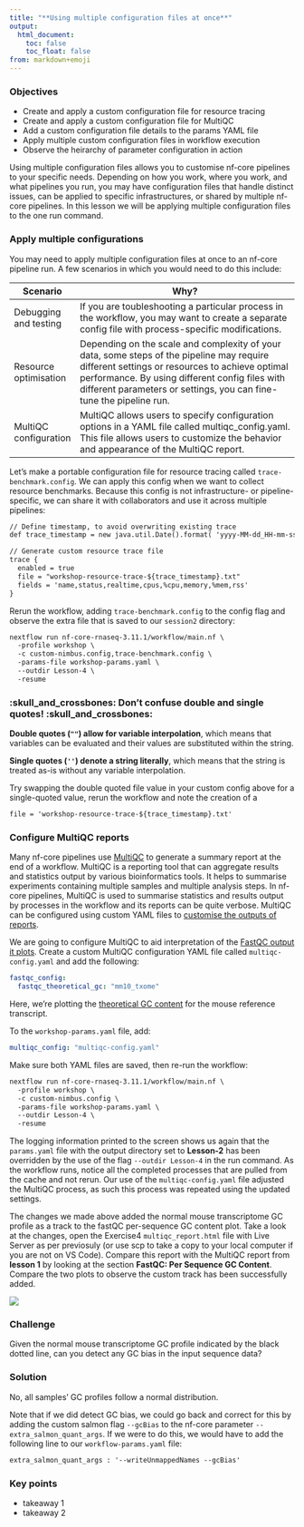 ```yaml
---
title: "**Using multiple configuration files at once**"
output:
  html_document:
    toc: false
    toc_float: false
from: markdown+emoji
---
```


::: callout-tip
### Objectives{.unlisted}

- Create and apply a custom configuration file for resource tracing
- Create and apply a custom configuration file for MultiQC
- Add a custom configuration file details to the params YAML file 
- Apply multiple custom configuration files in workflow execution
- Observe the heirarchy of parameter configuration in action
:::

Using multiple configuration files allows you to customise nf-core pipelines to your specific needs. Depending on how you work, where you work, and what pipelines you run, you may have configuration files that handle distinct issues, can be applied to specific infrastructures, or shared by multiple nf-core pipelines. In this lesson we will be applying multiple configuration files to the one run command. 

### **Apply multiple configurations**

You may need to apply multiple configuration files at once to an nf-core pipeline run. A few scenarios in which you would need to do this include: 

|Scenario |Why?|
|------|---------------------------------|
|Debugging and testing|If you are toubleshooting a particular process in the workflow, you may want to create a separate config file with process-specific modifications. |
|Resource optimisation|Depending on the scale and complexity of your data, some steps of the pipeline may require different settings or resources to achieve optimal performance. By using different config files with different parameters or settings, you can fine-tune the pipeline run.|
|MultiQC configuration|MultiQC allows users to specify configuration options in a YAML file called multiqc_config.yaml. This file allows users to customize the behavior and appearance of the MultiQC report.|

Let's make a portable configuration file for resource tracing called `trace-benchmark.config`. We can apply this config when we want to collect resource benchmarks. Because this config is not infrastructure- or pipeline-specific, we can share it with collaborators and use it across multiple pipelines:

```default
// Define timestamp, to avoid overwriting existing trace 
def trace_timestamp = new java.util.Date().format( 'yyyy-MM-dd_HH-mm-ss')

// Generate custom resource trace file 
trace {
  enabled = true 
  file = "workshop-resource-trace-${trace_timestamp}.txt"
  fields = 'name,status,realtime,cpus,%cpu,memory,%mem,rss'
}
```

Rerun the workflow, adding `trace-benchmark.config` to the config flag and observe the extra file that is saved to our `session2` directory:

```default
nextflow run nf-core-rnaseq-3.11.1/workflow/main.nf \
  -profile workshop \
  -c custom-nimbus.config,trace-benchmark.config \
  -params-file workshop-params.yaml \
  --outdir Lesson-4 \
  -resume
```

::: {.callout-warning}
### :skull_and_crossbones: **Don't confuse double and single quotes!** :skull_and_crossbones:

**Double quotes (`""`) allow for variable interpolation**, which means that variables can be evaluated and their values are substituted within the string. 

**Single quotes (`''`) denote a string literally**, which means that the string is treated as-is without any variable interpolation.

Try swapping the double quoted file value in your custom config above for a single-quoted value, rerun the workflow and note the creation of a 
```default
file = 'workshop-resource-trace-${trace_timestamp}.txt'
```
:::

### **Configure MultiQC reports**

Many nf-core pipelines use [MultiQC](https://multiqc.info/docs/) to generate a summary report at the end of a workflow. MultiQC is a reporting tool that can aggregate results and statistics output by various bioinformatics tools. It helps to summarise experiments containing multiple samples and multiple analysis steps. In nf-core pipelines, MultiQC is used to summarise statistics and results output by processes in the workflow and its reports can be quite verbose. MultiQC can be configured using custom YAML files to [customise the outputs of reports](https://multiqc.info/docs/reports/customisation/). 

We are going to configure MultiQC to aid interpretation of the [FastQC output it plots](https://multiqc.info/modules/fastqc/). Create a custom MultiQC configuration YAML file called `multiqc-config.yaml` and add the following:

```yaml
fastqc_config:
  fastqc_theoretical_gc: "mm10_txome" 
```

Here, we're plotting the [theoretical GC content](https://multiqc.info/modules/fastqc/#theoretical-gc-content) for the mouse reference transcript. 

To the `workshop-params.yaml` file, add:

```yaml
multiqc_config: "multiqc-config.yaml" 
```

Make sure both YAML files are saved, then re-run the workflow:

```default
nextflow run nf-core-rnaseq-3.11.1/workflow/main.nf \
  -profile workshop \
  -c custom-nimbus.config \
  -params-file workshop-params.yaml \
  --outdir Lesson-4 \
  -resume
```

The logging information printed to the screen shows us again that the `params.yaml` file with the output directory set to **Lesson-2** has been overridden by the use of the flag `--outdir Lesson-4` in the run command. As the workflow runs, notice all the completed processes that are pulled from the cache and not rerun. Our use of the `multiqc-config.yaml` file adjusted the MultiQC process, as such this process was repeated using the updated settings. 

The changes we made above added the normal mouse transcriptome GC profile as a track to the fastQC per-sequence GC content plot. Take a look at the changes, open the Exercise4 `multiqc_report.html` file with Live Server as per previosuly (or use scp to take a copy to your local computer if you are not on VS Code). Compare this report with the MultiQC report from **lesson 1** by looking at the section **FastQC: Per Sequence GC Content**. Compare the two plots to observe the custom track has been successfully added. 

![](../figs/2.4_MultiQC.png)

::: callout-tip
### **Challenge**{.unlisted}

Given the normal mouse transcriptome GC profile indicated by the black dotted line, can you detect any GC bias in the input sequence data? 
:::

::: {.callout-caution collapse="true"}
### Solution

No, all samples' GC profiles follow a normal distribution. 
:::

Note that if we did detect GC bias, we could go back and correct for this by adding the custom salmon flag `--gcBias` to the nf-core parameter `--extra_salmon_quant_args`. If we were to do this, we would have to add the following line to our `workflow-params.yaml` file:

```default
extra_salmon_quant_args : '--writeUnmappedNames --gcBias'
```



::: {.callout-note}
### **Key points**
- takeaway 1
- takeaway 2
:::
  